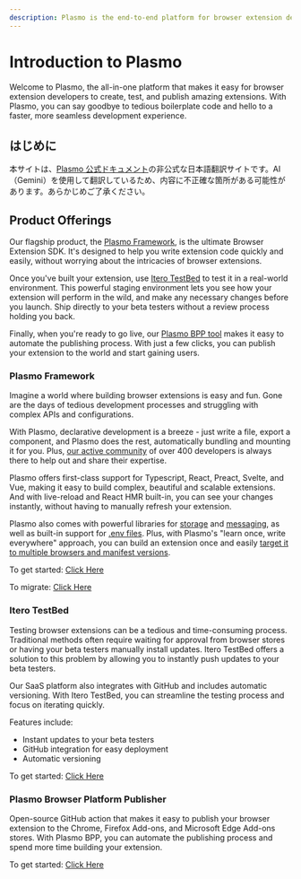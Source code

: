 ```yaml
---
description: Plasmo is the end-to-end platform for browser extension developers - the easiest way to Build, Test and Ship browser extensions.
---
```



# Introduction to Plasmo

<ShieldBanners socialOnly />

Welcome to Plasmo, the all-in-one platform that makes it easy for browser extension developers to create, test, and publish amazing extensions. With Plasmo, you can say goodbye to tedious boilerplate code and hello to a faster, more seamless development experience.

## はじめに

本サイトは、[Plasmo 公式ドキュメント](https://docs.plasmo.com/)の非公式な日本語翻訳サイトです。AI（Gemini）を使用して翻訳しているため、内容に不正確な箇所がある可能性があります。あらかじめご了承ください。

## Product Offerings

Our flagship product, the [Plasmo Framework](#plasmo-framework), is the ultimate Browser Extension SDK. It's designed to help you write extension code quickly and easily, without worrying about the intricacies of browser extensions.

Once you've built your extension, use [Itero TestBed](#itero-testbed) to test it in a real-world environment. This powerful staging environment lets you see how your extension will perform in the wild, and make any necessary changes before you launch. Ship directly to your beta testers without a review process holding you back.

Finally, when you're ready to go live, our [Plasmo BPP tool](#plasmo-browser-platform-publisher) makes it easy to automate the publishing process. With just a few clicks, you can publish your extension to the world and start gaining users.

### Plasmo Framework

Imagine a world where building browser extensions is easy and fun. Gone are the days of tedious development processes and struggling with complex APIs and configurations.

With Plasmo, declarative development is a breeze - just write a file, export a component, and Plasmo does the rest, automatically bundling and mounting it for you. Plus, [our active community](https://www.plasmo.com/s/d) of over 400 developers is always there to help out and share their expertise.

Plasmo offers first-class support for Typescript, React, Preact, Svelte, and Vue, making it easy to build complex, beautiful and scalable extensions. And with live-reload and React HMR built-in, you can see your changes instantly, without having to manually refresh your extension.

Plasmo also comes with powerful libraries for [storage](/framework/storage) and [messaging](/framework/messaging), as well as built-in support for [.env files](/framework/env). Plus, with Plasmo's "learn once, write everywhere" approach, you can build an extension once and easily [target it to multiple browsers and manifest versions](/framework/workflows/build#with-a-specific-target).

To get started: [Click Here](/framework#getting-started)

To migrate: [Click Here](/quickstarts/migrate-to-plasmo)

### Itero TestBed

Testing browser extensions can be a tedious and time-consuming process. Traditional methods often require waiting for approval from browser stores or having your beta testers manually install updates. Itero TestBed offers a solution to this problem by allowing you to instantly push updates to your beta testers.

Our SaaS platform also integrates with GitHub and includes automatic versioning. With Itero TestBed, you can streamline the testing process and focus on iterating quickly.

Features include:

- Instant updates to your beta testers
- GitHub integration for easy deployment
- Automatic versioning

To get started: [Click Here](/itero)

### Plasmo Browser Platform Publisher

Open-source GitHub action that makes it easy to publish your browser extension to the Chrome, Firefox Add-ons, and Microsoft Edge Add-ons stores. With Plasmo BPP, you can automate the publishing process and spend more time building your extension.

To get started: [Click Here](/framework/workflows/submit)
